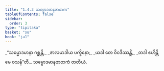```yaml
---
title: "1.4.3 သမ္မောဒမာနဇာတက"
tableOfContents: false
sidebar:
  order: 3
type: "tipitaka"
basket: "su"
book: "ja1"
---
```



<DynamicBreadcrumb />

<Division number="33" book="ja1" e="ch" v="22" p="9">

<Paragraph number="72" type="verses" book="ja1">
_“သမ္မောဒမာနာ ဂစ္ဆန္တိ,_  
_ဇာလမာဒါယ ပက္ခိနော;_  
_ယဒါ တေ ဝိဝဒိဿန္တိ,_  
_တဒါ ဧဟိန္တိ မေ ဝသန်”တိ._  


</Paragraph>
</Division>

<Paragraph number="73" type="center" book="ja1">
သမ္မောဒမာနဇာတကံ တတိယံ.
</Paragraph>